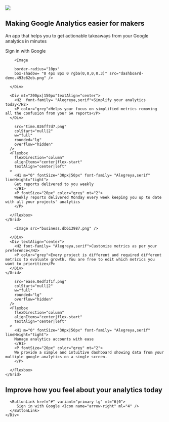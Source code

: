 
<Section py="8|12|16|24">
  <Container>
    <Grid col="1|2" gap="8|12|16" alignItems="center">
      <Image
        d={["none","flex" ]}
        src="splash-screen-banner.889f1fae.png"
        colStart="null|2"
        w="full"
        rounded="lg"
        overflow="hidden"
      />
      <Flexbox
        flexDirection="column"
        alignItems="center|flex-start"
        textAlign="center|left"
      >
        <H1 m="0" fontSize="30px|50px" font-family= "Alegreya , serif" lineHeight="tight">
          Making Google Analytics easier for makers
        </H1>
        <P  fontSize="20px" color="grey" mt="2" font-family= "serif">
        An app that helps you to get actionable takeaways from your Google analytics in minutes
        </P>
        <ButtonLink href="#" variant="primary">
          Sign in with Google
          <Icon name="arrow-right" ml="4" />
        </ButtonLink>
      </Flexbox>
    </Grid>
  </Container>
</Section>

<Section>
  <Container>

  <Div px="10px|250px">
        
        <Image
        
        border-radius="10px"
        box-shadow= "0 4px 8px 0 rgba(0,0,0,0.3)" src="dashboard-demo.493e62eb.png" />
        
      </Div>
  </Container>

</Section>

<Section  mt="-200px" bg ="muted" py="8|12|16|24">
  <Container>
    
      
      <Div mt="200px|150px"textAlign="center">
        <H2  font-family= "Alegreya,serif">Simplify your analytics today</H2>
        <P color="grey">Helps your focus on simplified metrics removing all the confusion from your GA reports</P>
      </Div>
    
  </Container>
</Section>

<Section py="8|12|16|24">
  <Container>
    <Grid col="1|2" gap="8|12|16" alignItems="center">
      <Image
        
        src="time.026ff7d7.png"
        colStart="null|2"
        w="full"
        rounded="lg"
        overflow="hidden"
      />
      <Flexbox
        flexDirection="column"
        alignItems="center|flex-start"
        textAlign="center|left"
      >
        <H1 m="0" fontSize="30px|50px" font-family= "Alegreya,serif" lineHeight="tight">
        Get reports delivered to you weekly
        </H1>
        <P fontSize="20px" color="grey" mt="2">
        Weekly reports delivered Monday every week keeping you up to date with all your projects' analytics
        </P>
        
      </Flexbox>
    </Grid>
  </Container>
</Section>

<Section bg ="muted" py="8|12|16|24">
  <Container>
    <Grid col="1|2" gap="8|12|16">
      <Div>
        
        <Image src="business.db613987.png" />
        
      </Div>
      <Div textAlign="center">
        <H2 font-family= "Alegreya,serif">Customize metrics as per your preference</H2>
        <P color="grey">Every project is different and required different metrics to evaluate growth. You are free to edit which metrics you want to prioritize</P>
      </Div>
    </Grid>
  </Container>
</Section>

<Section py="8|12|16|24">
  <Container>
    <Grid col="1|2" gap="8|12|16" alignItems="center">
      <Image
        
        src="ease.0edf3f1f.png"
        colStart="null|2"
        w="full"
        rounded="lg"
        overflow="hidden"
      />
      <Flexbox
        flexDirection="column"
        alignItems="center|flex-start"
        textAlign="center|left"
      >
        <H1 m="0" fontSize="30px|50px" font-family= "Alegreya,serif" lineHeight="tight">
        Manage analytics accounts with ease
        </H1>
        <P fontSize="20px" color="grey" mt="2">
        We provide a simple and intuitive dashboard showing data from your multiple google analytics on a single screen.
        </P>
        
      </Flexbox>
    </Grid>
  </Container>
</Section>

<Section py="8|12|16|24" bg="muted">
  <Container>
    <Div textAlign="center">
      <H2 px="2|200" py="5" font-family= "Alegreya,serif"fontSize="4xl|5xl" m="0">
      Improve how you feel about your analytics today
      </H2>
      
      <ButtonLink href="#" variant="primary lg" mt="6|0">
         Sign in with Google <Icon name="arrow-right" ml="4" />
      </ButtonLink>
    </Div>
  </Container>
</Section>